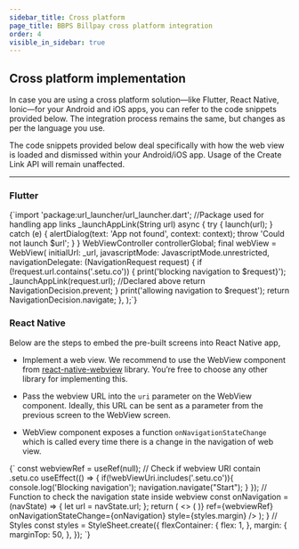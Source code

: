 ```yaml
---
sidebar_title: Cross platform
page_title: BBPS Billpay cross platform integration
order: 4
visible_in_sidebar: true
---
```


## Cross platform implementation

In case you are using a cross platform solution—like Flutter, React Native, Ionic—for your Android and iOS apps, you can refer to the code snippets provided below. The integration process remains the same, but changes as per the language you use.

The code snippets provided below deal specifically with how the web view is loaded and dismissed within your Android/iOS app. Usage of the Create Link API will remain unaffected.

<hr class="primary" />

### Flutter

<CodeBlockWithCopy language="null">
{`import 'package:url_launcher/url_launcher.dart'; //Package used for handling app links
_launchAppLink(String url) async {
   try {
        launch(url);
    } catch (e) {
        alertDialog(text: 'App not found', context: context);
        throw 'Could not launch $url';
        }
    }
WebViewController controllerGlobal;
final webView = WebView(
  initialUrl: _url,
  javascriptMode: JavascriptMode.unrestricted,
  navigationDelegate: (NavigationRequest request) {
      if (!request.url.contains('.setu.co')) {
          print('blocking navigation to $request}');
          _launchAppLink(request.url); //Declared above
          return NavigationDecision.prevent;
      }
      print('allowing navigation to $request');
      return NavigationDecision.navigate;
  },
);`}

</CodeBlockWithCopy>

<br />

### React Native

Below are the steps to embed the pre-built screens into React Native app,

-   Implement a web view. We recommend to use the WebView component from <a href="https://github.com/react-native-webview/react-native-webview" target="_blank">react-native-webview</a> library. You’re free to choose any other library for implementing this.

-   Pass the webview URL into the `uri` parameter on the WebView component. Ideally, this URL can be sent as a parameter from the previous screen to the WebView screen.

-   WebView component exposes a function `onNavigationStateChange` which is called every time there is a change in the navigation of web view.

<CodeBlockWithCopy language="jsx">
{`
        const webviewRef = useRef(null);
        // Check if webview URI contain .setu.co
        useEffect(() => {
            if(!webViewUri.includes('.setu.co')){
                console.log('Blocking navigation');
                navigation.navigate("Start");
            }
        });
        // Function to check the navigation state inside webview
        const onNavigation = (navState) => {
            let url = navState.url;
        };
        return (
            <>
            <SafeAreaView style={styles.flexContainer}>
                <WebView
                source={{
                    uri: webviewUri,
                        }}
                    startInLoadingState={true}
                    renderLoading={() => (
                        <ActivityIndicator color="black" size="large" style={styles.flexContainer} />
                    )}
                ref={webviewRef}
                onNavigationStateChange={onNavigation}
                style={styles.margin}
                />
            </SafeAreaView>
            </>
            );
    }
    // Styles
    const styles = StyleSheet.create({
        flexContainer: {
            flex: 1,
        },
        margin: {
            marginTop: 50,
        },
    }); `}

</CodeBlockWithCopy>

<WasPageHelpful />
